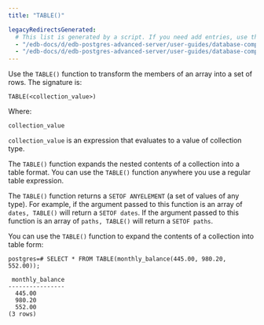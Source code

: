 ```yaml
---
title: "TABLE()"

legacyRedirectsGenerated:
  # This list is generated by a script. If you need add entries, use the `legacyRedirects` key.
  - "/edb-docs/d/edb-postgres-advanced-server/user-guides/database-compatibility-stored-procedural-language-guide/13/table.html"
  - "/edb-docs/d/edb-postgres-advanced-server/user-guides/database-compatibility-stored-procedural-language-guide/latest/table.html"
---
```


<div id="table" class="registered_link"></div>

Use the `TABLE()` function to transform the members of an array into a set of rows. The signature is:

```text
TABLE(<collection_value>)
```

Where:

`collection_value`

 `collection_value` is an expression that evaluates to a value of collection type.

The `TABLE()` function expands the nested contents of a collection into a table format. You can use the `TABLE()` function anywhere you use a regular table expression.

The `TABLE()` function returns a `SETOF ANYELEMENT` (a set of values of any type). For example, if the argument passed to this function is an array of `dates, TABLE()` will return a `SETOF dates`. If the argument passed to this function is an array of `paths, TABLE()` will return a `SETOF paths`.

You can use the `TABLE()` function to expand the contents of a collection into table form:

```text
postgres=# SELECT * FROM TABLE(monthly_balance(445.00, 980.20, 552.00));

 monthly_balance
----------------
  445.00
  980.20
  552.00
(3 rows)
```
